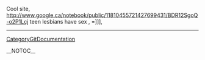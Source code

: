 Cool site, http://www.google.ca/notebook/public/11810455721427699431/BDR12SgoQ-o2P1Lcj teen lesbians have sex
,  =]]],
----
[[CategoryGitDocumentation]]

__NOTOC__